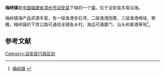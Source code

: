 {{中国乡级行政区
| 行政区全称 = 梅岭镇
| 景观照片文件名 = 
| 景观照片描述 = 
| 汉语拼音 = 
| 通用拼音 = 
| 注音符號 = 
| 其它标音类型1 = 
| 其它标音1 = 
| 其它标音类型2 = 
| 其它标音2 = 
| 其它语言类型1 = 
| 其它语言地名1 = 
| 其它语言类型2 = 
| 其它语言地名2 = 
| 上级行政区 = 诏安县
| 行政区类别 = 镇
| 行政区划代码 = 
| 地理坐标 = 
| 总面积 = 30平方公里
| 户籍人口 = 7151户，31305人
| 户籍人口年份 = 2008年
| 常住人口 = 
| 常住人口年份 = 
| 人口密度 = 
| 行政区划 = 15个行政村，21个自然村
| 官方网站 = http://www.pczhu.com/meiling/
| 政府驻地 = 
| 邮政编码 = 
| 毗邻行政区 = 
| 位置图文件名 = 
| 位置图描述 = 
}}
'''梅岭镇'''是[[中华人民共和国|中国]][[福建省|福建省]][[漳州市|漳州市]][[诏安县|诏安县]]下辖的一个[[镇|镇]]，位于诏安县东南沿海。

梅岭镇海产品资源丰富，有一级渔港赤石湾，二级渔港田厝，三级渔港峰岐、寮雅。梅岭镇的下宫公路可通往全镇各乡村，海运可通厦门、汕头和香港等地<ref>[http://www.zhaoan.gov.cn/dzdd/ShowArticle.asp?ArticleID=398 梅岭镇] {{webarchive|url=https://web.archive.org/web/20110504044209/http://www.zhaoan.gov.cn/dzdd/ShowArticle.asp?ArticleID=398 |date=2011-05-04 }}</ref>。

==参考文献==
<div class="references-small">
<references />
</div>

{{诏安县行政区划}}

[[Category:诏安县行政区划|Category:诏安县行政区划]]